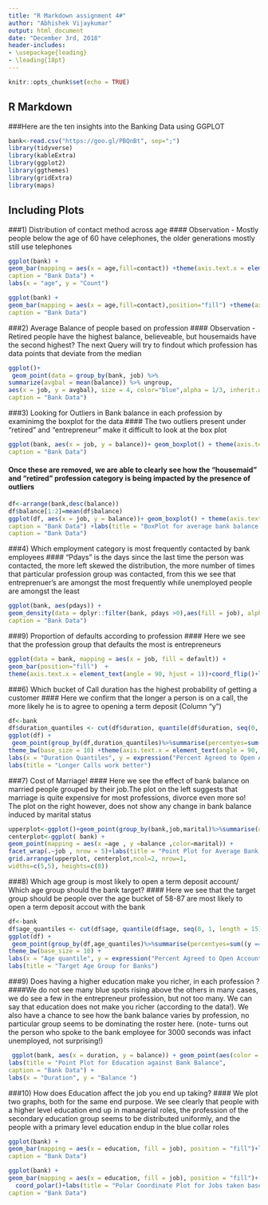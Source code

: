 ```yaml
---
title: "R Markdown assignment 4#"
author: "Abhishek Vijaykumar"
output: html_document
date: "December 3rd, 2018"
header-includes:
- \usepackage{leading}
- \leading{18pt}
---
```


```r
knitr::opts_chunk$set(echo = TRUE)
```

## R Markdown
###Here are the ten insights into the Banking Data using GGPLOT


```r
bank<-read.csv("https://goo.gl/PBQnBt", sep=";")
library(tidyverse)
library(kableExtra)
library(ggplot2)
library(ggthemes)
library(gridExtra)
library(maps)
```

## Including Plots
###1) Distribution of contact method across age
#### Observation - Mostly people below the age of 60 have celephones, the older generations mostly still use telephones


```r
ggplot(bank) +
geom_bar(mapping = aes(x = age,fill=contact)) +theme(axis.text.x = element_text(angle = 90, hjust = 1))+labs(title = "Distribution of contact with age",
caption = "Bank Data") +
labs(x = "age", y = "Count")

ggplot(bank) +
geom_bar(mapping = aes(x = age,fill=contact),position="fill") +theme(axis.text.x = element_text(angle = 90, hjust = 1))+labs(title = "Distribution of contact with age",x = "age", y = "Count",
caption = "Bank Data") 

```


###2) Average Balance of people based on profession 
#### Observation - Retired people have the highest balance, believeable, but housemaids have the second highest? The next Query will try to findout which profession has data points that deviate from the median


```r
ggplot()+
 geom_point(data = group_by(bank, job) %>%
summarize(avgbal = mean(balance)) %>% ungroup,
aes(x = job, y = avgbal), size = 4, color="blue",alpha = 1/3, inherit.aes = FALSE) +theme(axis.text.x = element_text(angle = 90, hjust = 1))+labs(title = "Average bank balance by profession",x = "job", y = "Avg Bank Balance",
caption = "Bank Data") 


```


###3) Looking for Outliers in Bank balance in each profession by examinimg the boxplot for the data
#### The two outliers present under "retired" and "entrepreneur" make it difficult to look at the box plot


```r
ggplot(bank, aes(x = job, y = balance))+ geom_boxplot() + theme(axis.text.x = element_text(angle = 90, hjust = 1))+labs(title = "BoxPlot for average bank balance by profession",x = "job", y = "Bank Balance",
caption = "Bank Data") 
```


#### Once these are removed, we are able to clearly see how the "housemaid" and "retired" profession category is being impacted by the presence of outliers


```r
df<-arrange(bank,desc(balance))
df$balance[1:2]=mean(df$balance)
ggplot(df, aes(x = job, y = balance))+ geom_boxplot() + theme(axis.text.x = element_text(angle = 90, hjust = 1))+labs(title = "BoxPlot for average bank balance by profession",x = "job", y = "Bank Balance",
caption = "Bank Data") +labs(title = "BoxPlot for average bank balance by profession",x = "job", y = "Bank Balance",
caption = "Bank Data") 
```





###4) Which employment category is most frequently contacted by bank employees
#### "Pdays" is the days since the last time the person was contacted, the more left skewed the distribution, the more number of times that particular profession group was contacted, from this we see that entreprenuer's are amongst the most frequently while unemployed people are amongst the least

```r
ggplot(bank, aes(pdays)) +
geom_density(data = dplyr::filter(bank, pdays >0),aes(fill = job), alpha = 0.5) +labs(title = "Desnity plot for Pdays grouped by profession",x = "Pdays", y = "Count",
caption = "Bank Data") 
```



###9) Proportion of defaults according to profession
#### Here we see that the profession group that defaults the most is entrepreneurs


```r
ggplot(data = bank, mapping = aes(x = job, fill = default)) +
geom_bar(position="fill")  +
theme(axis.text.x = element_text(angle = 90, hjust = 1))+coord_flip()+labs(title = "Filled Bar Plot for the default count",x = "Pdays", y = "Count",caption = "Bank Data") 
```


###6) Which bucket of Call duration has the highest probability of getting a customer
#### Here we confirm that the longer a person is on a call, the more likely he is to agree to opening a term deposit (Column "y")

```r
df<-bank
df$duration_quantiles <- cut(df$duration, quantile(df$duration, seq(0, 1, length = 15), na.rm = TRUE))
ggplot(df) +
 geom_point(group_by(df,duration_quantiles)%>%summarise(percentyes=sum(y == "yes") / n())%>%dplyr::filter(duration_quantiles!="NA")%>%arrange(percentyes)%>%arrange(duration_quantiles),mapping=aes(x=duration_quantiles,y=percentyes),alpha = 1/2,size = 4, color="blue")+
theme_bw(base_size = 10) +theme(axis.text.x = element_text(angle = 90, hjust = 1))+
labs(x = "Duration Quantiles", y = expression("Percent Agreed to Open Account")) +
labs(title = "Longer Calls work better")

```

###7) Cost of Marriage!
#### Here we see the effect of bank balance on married people grouped by their job.The plot on the left suggests that marriage is quite expensive for most professions, divorce even more so! The plot on the right however, does not show any change in bank balance induced by marital status


```r

upperplot<-ggplot()+geom_point(group_by(bank,job,marital)%>%summarise(avg_bal=mean(balance))%>%arrange(job),mapping=aes(x=job,y=avg_bal,color=marital))+theme(axis.text.x = element_text(angle = 90, hjust = 1))+labs(title = "Point Plot for Average Bank Balance grouped by profession",x = "Job", y = "Avg Bank Bal",caption = "Bank Data") 
centerplot<-ggplot( bank) +
geom_point(mapping = aes(x =age , y =balance ,color=marital)) +
facet_wrap(.~job , nrow = 5)+labs(title = "Point Plot for Average Bank Balance grouped by profession",x = "age", y = "Avg Bank Bal",caption = "Bank Data") 
grid.arrange(upperplot, centerplot,ncol=2, nrow=1,
widths=c(5,5), heights=c(8))

```



###8) Which age group is most likely to open a term deposit account/ Which age group should the bank target?
#### Here we see that the target group should be people over the age bucket of 58-87 are most likely to open a term deposit accout with the bank

```r
df<-bank
df$age_quantiles <- cut(df$age, quantile(df$age, seq(0, 1, length = 15), na.rm = TRUE))
ggplot(df) +
 geom_point(group_by(df,age_quantiles)%>%summarise(percentyes=sum((y == "yes") / n()))%>%dplyr::filter(age_quantiles!="NA")%>%arrange(percentyes)%>%arrange(age_quantiles),mapping=aes(x=age_quantiles,y=percentyes),alpha = 1/2,size = 4, color="blue")+
theme_bw(base_size = 10) +
labs(x = "Age quantile", y = expression("Percent Agreed to Open Account")) +
labs(title = "Target Age Group for Banks")
```

###9) Does having a higher education make you richer, in each profession ?
####We do not see many blue spots rising above the others in many cases, we do see a few in the entrepreneur profession, but not too many. We can say that education does not make you richer (according to the data!). We also have a chance to see how the bank balance varies by profession, no particular group seems to be dominating the roster here. (note- turns out the person who spoke to the bank employee for 3000 seconds was infact unemployed, not surprising!)


```r
 ggplot(bank, aes(x = duration, y = balance)) + geom_point(aes(color = education), size = 4, alpha = 0.5)+ theme_minimal() +facet_wrap(.~job)+
labs(title = "Point Plot for Education against Bank Balance",
caption = "Bank Data") +
labs(x = "Duration", y = "Balance ")
```

###10) How does Education affect the job you end up taking? 
#### We plot two graphs, both for the same end purpose. We see clearly that people with a higher level education end up in managerial roles, the profession of the secondary education group seems to be distributed uniformly, and the people with a primary level education endup in the blue collar roles
```r

ggplot(bank) +
geom_bar(mapping = aes(x = education, fill = job), position = "fill")+labs(title = "Bar Plot for Jobs taken based on Education",
caption = "Bank Data") 

ggplot(bank) +
geom_bar(mapping = aes(x = education, fill = job), position = "fill")+
  coord_polar()+labs(title = "Polar Coordinate Plot for Jobs taken based on Education",
caption = "Bank Data") 

```

